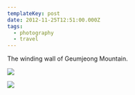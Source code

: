 ```yaml
---
templateKey: post
date: 2012-11-25T12:51:00.000Z
tags:
  - photography
  - travel
---
```

The winding wall of Geumjeong Mountain.

![](../../assets/photos/20121125-IMG_4478.jpg)

![](../../assets/photos/20121125-IMG_4519.jpg)